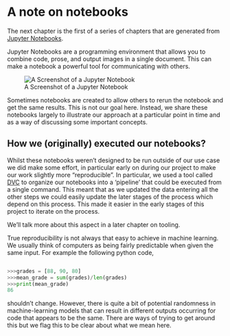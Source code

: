 # A note on notebooks

The next chapter is the first of a series of chapters that are generated from [Jupyter Notebooks](https://en.wikipedia.org/wiki/Project_Jupyter#Jupyter_Notebook).

Jupyter Notebooks are a programming environment that allows you to combine code, prose, and output images in a single document. This can make a notebook a powerful tool for communicating with others. 

![A Screenshot of a Jupyter Notebook](assets/notebook.webp){fig-align="right" fig-alt="A screenshot of a Jupyter Notebook."}

Sometimes notebooks are created to allow others to rerun the notebook and get the same results. This is not our goal here. Instead, we share these notebooks largely to illustrate our approach at a particular point in time and as a way of discussing some important concepts. 


## How we (originally) executed our notebooks?

Whilst these notebooks weren't designed to be run outside of our use case we did make some effort, in particular early on during our project to make our work slightly more "reproducible". In particular, we used a tool called [DVC](https://dvc.org/) to organize our notebooks into a 'pipeline' that could be executed from a single command. This meant that as we updated the data entering all the other steps we could easily update the later stages of the process which depend on this process. This made it easier in the early stages of this project to iterate on the process. 

We'll talk more about this aspect in a later chapter on tooling. 

:::{.callout-warning}

True reproducibility is not always that easy to achieve in machine learning. We usually think of computers as being fairly predictable when given the same input. For example the following python code, 

```python

>>>grades = [88, 90, 80]
>>>mean_grade = sum(grades)/len(grades)
>>>print(mean_grade)
86
```
shouldn't change. However, there is quite a bit of potential randomness in machine-learning models that can result in different outputs occurring for code that appears to be the same. There are ways of trying to get around this but we flag this to be clear about what we mean here. 
:::

